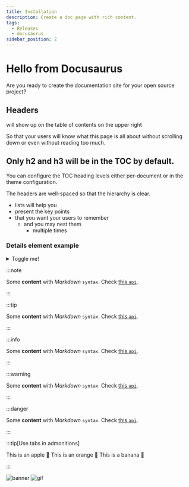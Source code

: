 ```yaml
---
title: Installation
description: Create a doc page with rich content.
tags:
  - Releases
  - docusaurus
sidebar_position: 2
---
```




# Hello from Docusaurus

Are you ready to create the documentation site for your open source project?

## Headers

will show up on the table of contents on the upper right

So that your users will know what this page is all about without scrolling down or even without reading too much.

## Only h2 and h3 will be in the TOC by default.

You can configure the TOC heading levels either per-document or in the theme configuration.

The headers are well-spaced so that the hierarchy is clear.

- lists will help you
- present the key points
- that you want your users to remember
  - and you may nest them
    - multiple times

### Details element example

<details>
  <summary>Toggle me!</summary>

  This is the detailed content

  ```js
  console.log("Markdown features including the code block are available");
  ```

  You can use Markdown here including **bold** and _italic_ text, and [inline link](https://docusaurus.io)
  <details>
    <summary>Nested toggle! Some surprise inside...</summary>

    😲😲😲😲😲
  </details>
</details>

:::note

Some **content** with _Markdown_ `syntax`. Check [this `api`](#).

:::

:::tip

Some **content** with _Markdown_ `syntax`. Check [this `api`](#).

:::

:::info

Some **content** with _Markdown_ `syntax`. Check [this `api`](#).

:::

:::warning

Some **content** with _Markdown_ `syntax`. Check [this `api`](#).

:::

:::danger

Some **content** with _Markdown_ `syntax`. Check [this `api`](#).

:::


:::tip[Use tabs in admonitions]

<Tabs>
  <TabItem value="apple" label="Apple">This is an apple 🍎</TabItem>
  <TabItem value="orange" label="Orange">This is an orange 🍊</TabItem>
  <TabItem value="banana" label="Banana">This is a banana 🍌</TabItem>
</Tabs>

:::

![banner](@site/static/img/CA_Banner.png)
<ReactPlayer playing controls url='https://cdn.discordapp.com/attachments/816497135440625685/1255162479336755291/zS-tu-FU1KoXDtph.mp4?ex=667c20a6&is=667acf26&hm=068d20ebc68aaf67afa35646586ee8c3f34ca7ed3b488b46b3c870d119c4ba06&'/>
![gif](@site/static/img/ASS.gif)